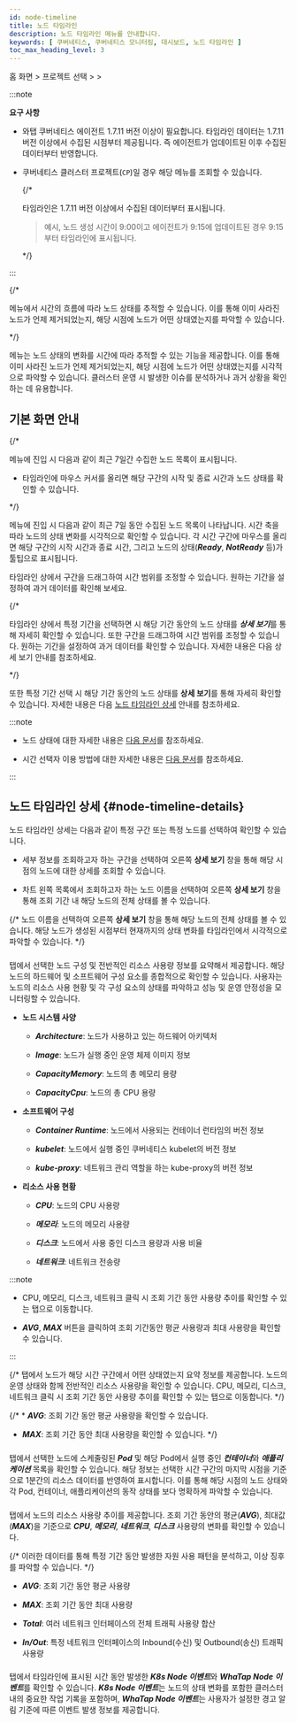 ```yaml
---
id: node-timeline
title: 노드 타임라인
description: 노드 타임라인 메뉴를 안내합니다.
keywords: [ 쿠버네티스, 쿠버네티스 모니터링, 대시보드, 노드 타임라인 ]
toc_max_heading_level: 3 
---
```


홈 화면 &gt; 프로젝트 선택 &gt; <Cmdname sid="side_cluster" className="uitext" /> &gt; <Cmdname sid="side_nodeTimeline" className="uitext" />

:::note 

**요구 사항**

* 와탭 쿠버네티스 에이전트 1.7.11 버전 이상이 필요합니다. 타임라인 데이터는 1.7.11 버전 이상에서 수집된 시점부터 제공됩니다. 즉 에이전트가 업데이트된 이후 수집된 데이터부터 반영합니다.

* 쿠버네티스 클러스터 프로젝트(<code class='my'>CP</code>)일 경우 해당 메뉴를 조회할 수 있습니다.

  {/* 
  
  타임라인은 1.7.11 버전 이상에서 수집된 데이터부터 표시됩니다.
  
  > 예시, 노드 생성 시간이 9:00이고 에이전트가 9:15에 업데이트된 경우 9:15부터 타임라인에 표시됩니다. 
  
  */}

:::

{/* 

<Cmdname sid="side_nodeTimeline" className="uitext" /> 메뉴에서 시간의 흐름에 따라 노드 상태를 추적할 수 있습니다. 이를 통해 이미 사라진 노드가 언제 제거되었는지, 해당 시점에 노드가 어떤 상태였는지를 파악할 수 있습니다. 

*/}

<Cmdname sid="side_nodeTimeline" className="uitext" /> 메뉴는 노드 상태의 변화를 시간에 따라 추적할 수 있는 기능을 제공합니다. 이를 통해 이미 사라진 노드가 언제 제거되었는지, 해당 시점에 노드가 어떤 상태였는지를 시각적으로 파악할 수 있습니다. 클러스터 운영 시 발생한 이슈를 분석하거나 과거 상황을 확인하는 데 유용합니다.

## 기본 화면 안내 

{/* 

<Cmdname sid="side_nodeTimeline" className="uitext" /> 메뉴에 진입 시 다음과 같이 최근 7일간 수집한 노드 목록이 표시됩니다. 

* 타임라인에 마우스 커서를 올리면 해당 구간의 시작 및 종료 시간과 노드 상태를 확인할 수 있습니다.  

*/}

<Cmdname sid="side_nodeTimeline" className="uitext" /> 메뉴에 진입 시 다음과 같이 최근 7일 동안 수집된 노드 목록이 나타납니다. 시간 축을 따라 노드의 상태 변화를 시각적으로 확인할 수 있습니다. 각 시간 구간에 마우스를 올리면 해당 구간의 시작 시간과 종료 시간, 그리고 노드의 상태(***Ready***, ***NotReady*** 등)가 툴팁으로 표시됩니다.

<ImgLang img='k8s-node-timeline.png' />

타임라인 상에서 구간을 드래그하여 시간 범위를 조정할 수 있습니다. 원하는 기간을 설정하여 과거 데이터를 확인해 보세요. 

<ImgLang img='k8s-node-timeline-drag.png' />

{/* 

타임라인 상에서 특정 기간을 선택하면 시 해당 기간 동안의 노드 상태를 ***상세 보기***를 통해 자세히 확인할 수 있습니다. 또한 구간을 드래그하여 시간 범위를 조정할 수 있습니다. 원하는 기간을 설정하여 과거 데이터를 확인할 수 있습니다. 자세한 내용은 다음 상세 보기 안내를 참조하세요.  

<ImgLang img='k8s-node-timeline-drag.gif' />

*/}

또한 특정 기간 선택 시 해당 기간 동안의 노드 상태를 **상세 보기**를 통해 자세히 확인할 수 있습니다. 자세한 내용은 다음 [노드 타임라인 상세](#node-timeline-details) 안내를 참조하세요. 

:::note 

* 노드 상태에 대한 자세한 내용은 [다음 문서](https://kubernetes.io/docs/concepts/architecture/nodes/#node-status)를 참조하세요. 

* 시간 선택자 이용 방법에 대한 자세한 내용은 [다음 문서](usage-ui#timeselector)를 참조하세요.

:::

## 노드 타임라인 상세 {#node-timeline-details}

노드 타임라인 상세는 다음과 같이 특정 구간 또는 특정 노드를 선택하여 확인할 수 있습니다. 

<ImgLang img='k8s-node-timeline-stage.png' />

* 세부 정보를 조회하고자 하는 구간을 선택하여 오른쪽 **상세 보기** 창을 통해 해당 시점의 노드에 대한 상세를 조회할 수 있습니다. 

* 차트 왼쪽 목록에서 조회하고자 하는 노드 이름을 선택하여 오른쪽 **상세 보기** 창을 통해 조회 기간 내 해당 노드의 전체 상태를 볼 수 있습니다. 

{/* 노드 이름을 선택하여 오른쪽 **상세 보기** 창을 통해 해당 노드의 전체 상태를 볼 수 있습니다. 해당 노드가 생성된 시점부터 현재까지의 상태 변화를 타임라인에서 시각적으로 파악할 수 있습니다. */}

### <Cmdname sid="TTL08441" className="uitext" type="node" /> 

<Cmdname sid="TTL08441" className="uitext" type="node" /> 탭에서 선택한 노드 구성 및 전반적인 리소스 사용량 정보를 요약해서 제공합니다. 해당 노드의 하드웨어 및 소프트웨어 구성 요소를 종합적으로 확인할 수 있습니다. 사용자는 노드의 리소스 사용 현황 및 각 구성 요소의 상태를 파악하고 성능 및 운영 안정성을 모니터링할 수 있습니다. 

<ImgLang img='k8s-node-timeline-config.png' /> 

* **노드 시스템 사양**

	*	***Architecture***: 노드가 사용하고 있는 하드웨어 아키텍처

	*	***Image***: 노드가 실행 중인 운영 체제 이미지 정보

	*	***CapacityMemory***: 노드의 총 메모리 용량

	*	***CapacityCpu***: 노드의 총 CPU 용량

* **소프트웨어 구성** 

	* ***Container Runtime***: 노드에서 사용되는 컨테이너 런타임의 버전 정보 
	
  * ***kubelet***: 노드에서 실행 중인 쿠버네티스 kubelet의 버전 정보 
	
  * ***kube-proxy***: 네트워크 관리 역할을 하는 kube-proxy의 버전 정보 

* **리소스 사용 현황** 

	*	***CPU***: 노드의 CPU 사용량

	*	***메모리***: 노드의 메모리 사용량

	*	***디스크***: 노드에서 사용 중인 디스크 용량과 사용 비율

	*	***네트워크***: 네트워크 전송량 

:::note 

* CPU, 메모리, 디스크, 네트워크 클릭 시 조회 기간 동안 사용량 추이를 확인할 수 있는 <Cmdname sid="metrics" className="uitext" /> 탭으로 이동합니다. 

* ***AVG***, ***MAX*** 버튼을 클릭하여 조회 기간동안 평균 사용량과 최대 사용량을 확인할 수 있습니다.

:::

{/* <Cmdname sid="TTL08441" className="uitext" type="node" /> 탭에서 노드가 해당 시간 구간에서 어떤 상태였는지 요약 정보를 제공합니다. 노드의 운영 상태와 함께 전반적인 리소스 사용량을 확인할 수 있습니다. CPU, 메모리, 디스크, 네트워크 클릭 시 조회 기간 동안 사용량 추이를 확인할 수 있는 <Cmdname sid="metrics" className="uitext" /> 탭으로 이동합니다.  */}

{/* * ***AVG***: 조회 기간 동안 평균 사용량을 확인할 수 있습니다. 

* ***MAX***: 조회 기간 동안 최대 사용량을 확인할 수 있습니다.  */}

### <Cmdname sid="resource" className="uitext" />

<Cmdname sid="resource" className="uitext" /> 탭에서 선택한 노드에 스케줄링된 ***Pod*** 및 해당 Pod에서 실행 중인 ***컨테이너***와 ***애플리케이션*** 목록을 확인할 수 있습니다. 해당 정보는 선택한 시간 구간의 마지막 시점을 기준으로 1분간의 리소스 데이터를 반영하여 표시합니다. 이를 통해 해당 시점의 노드 상태와 각 Pod, 컨테이너, 애플리케이션의 동작 상태를 보다 명확하게 파악할 수 있습니다.

<ImgLang img='k8s-node-timeline-resource.png' /> 

### <Cmdname sid="metrics" className="uitext" />

<Cmdname sid="metrics" className="uitext" /> 탭에서 노드의 리소스 사용량 추이를 제공합니다. 조회 기간 동안의 평균(***AVG***), 최대값(***MAX***)을 기준으로 ***CPU***, ***메모리***, ***네트워크***, ***디스크*** 사용량의 변화를 확인할 수 있습니다. 

<ImgLang img='k8s-node-timeline-metrics.png' /> 

{/* 이러한 데이터를 통해 특정 기간 동안 발생한 자원 사용 패턴을 분석하고, 이상 징후를 파악할 수 있습니다. */}

* ***AVG***: 조회 기간 동안 평균 사용량

* ***MAX***: 조회 기간 동안 최대 사용량

* ***Total***: 여러 네트워크 인터페이스의 전체 트래픽 사용량 합산

* ***In/Out***: 특정 네트워크 인터페이스의 Inbound(수신) 및 Outbound(송신) 트래픽 사용량

### <Cmdname sid="event" className="uitext" />

<Cmdname sid="event" className="uitext" /> 탭에서 타임라인에 표시된 시간 동안 발생한 ***K8s Node 이벤트***와 ***WhaTap Node 이벤트***를 확인할 수 있습니다. ***K8s Node 이벤트***는 노드의 상태 변화를 포함한 클러스터 내의 중요한 작업 기록을 포함하며, ***WhaTap Node 이벤트***는 사용자가 설정한 경고 알림 기준에 따른 이벤트 발생 정보를 제공합니다. 

<ImgLang img='k8s-node-timeline-event.png' /> 
